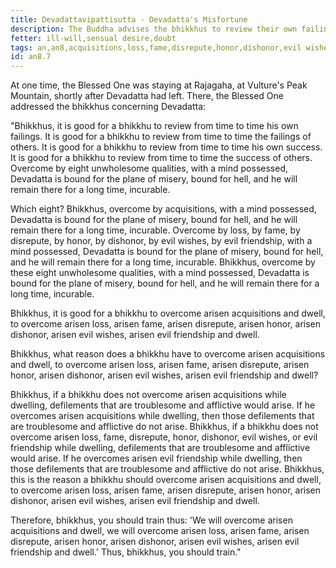 ```yaml
---
title: Devadattavipattisutta - Devadatta's Misfortune
description: The Buddha advises the bhikkhus to review their own failings and the failings of others, and to overcome acquisitions, loss, fame, disrepute, honor, dishonor, evil wishes, and evil friendship.
fetter: ill-will,sensual desire,doubt
tags: an,an8,acquisitions,loss,fame,disrepute,honor,dishonor,evil wishes,evil friendship
id: an8.7
---
```


At one time, the Blessed One was staying at Rajagaha, at Vulture's Peak Mountain, shortly after Devadatta had left. There, the Blessed One addressed the bhikkhus concerning Devadatta:

"Bhikkhus, it is good for a bhikkhu to review from time to time his own failings. It is good for a bhikkhu to review from time to time the failings of others. It is good for a bhikkhu to review from time to time his own success. It is good for a bhikkhu to review from time to time the success of others. Overcome by eight unwholesome qualities, with a mind possessed, Devadatta is bound for the plane of misery, bound for hell, and he will remain there for a long time, incurable.

Which eight? Bhikkhus, overcome by acquisitions, with a mind possessed, Devadatta is bound for the plane of misery, bound for hell, and he will remain there for a long time, incurable. Overcome by loss, by fame, by disrepute, by honor, by dishonor, by evil wishes, by evil friendship, with a mind possessed, Devadatta is bound for the plane of misery, bound for hell, and he will remain there for a long time, incurable. Bhikkhus, overcome by these eight unwholesome qualities, with a mind possessed, Devadatta is bound for the plane of misery, bound for hell, and he will remain there for a long time, incurable.

Bhikkhus, it is good for a bhikkhu to overcome arisen acquisitions and dwell, to overcome arisen loss, arisen fame, arisen disrepute, arisen honor, arisen dishonor, arisen evil wishes, arisen evil friendship and dwell.

Bhikkhus, what reason does a bhikkhu have to overcome arisen acquisitions and dwell, to overcome arisen loss, arisen fame, arisen disrepute, arisen honor, arisen dishonor, arisen evil wishes, arisen evil friendship and dwell?

Bhikkhus, if a bhikkhu does not overcome arisen acquisitions while dwelling, defilements that are troublesome and afflictive would arise. If he overcomes arisen acquisitions while dwelling, then those defilements that are troublesome and afflictive do not arise. Bhikkhus, if a bhikkhu does not overcome arisen loss, fame, disrepute, honor, dishonor, evil wishes, or evil friendship while dwelling, defilements that are troublesome and afflictive would arise. If he overcomes arisen evil friendship while dwelling, then those defilements that are troublesome and afflictive do not arise. Bhikkhus, this is the reason a bhikkhu should overcome arisen acquisitions and dwell, to overcome arisen loss, arisen fame, arisen disrepute, arisen honor, arisen dishonor, arisen evil wishes, arisen evil friendship and dwell.

Therefore, bhikkhus, you should train thus: 'We will overcome arisen acquisitions and dwell, we will overcome arisen loss, arisen fame, arisen disrepute, arisen honor, arisen dishonor, arisen evil wishes, arisen evil friendship and dwell.' Thus, bhikkhus, you should train."